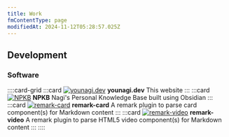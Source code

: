 ```yaml
---
title: Work
fmContentType: page
modifiedAt: 2024-11-12T05:28:57.025Z
---
```


## Development

### Software

::::card-grid
:::card
[![ younagi.dev ](../../../assets/images/younagidev.jpg)](https://github.com/brklntmhwk/younagi.dev)
**younagi.dev**
This website
:::
:::card
[![ NPKB ](../../../assets/images/npkb.png)](https://github.com/brklntmhwk/npkb)
**NPKB**
Nagi's Personal Knowledge Base built using Obsidian
:::
:::card
[![ remark-card ](../../../assets/images/plugin-image.png)](https://github.com/brklntmhwk/remark-card)
**remark-card**
A remark plugin to parse card component(s) for Markdown content
:::
:::card
[![ remark-video ](../../../assets/images/plugin-image.png)](https://github.com/brklntmhwk/remark-video)
**remark-video**
A remark plugin to parse HTML5 video component(s) for Markdown content
:::
::::
